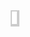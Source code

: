 <div style="border:2px solid #ccc; background: #fff; border-right:4px solid #ccc; border-bottom:4px solid #ccc; text-align: center; padding:4px; float:right; font-size: smaller; line-height: 1.3; margin-right: 5px;">
<div style="font-size: 9pt; width:100%">{{LOCALREPDAYNAME}}</div>
<div style="font-size: 23pt; width: 100%;">{{LOCALREPDAY}}</div>
<div style="font-size: 9pt; width: 100%;">{{LOCALREPMONTHNAME}}</div>
<div style="font-size: 10pt; width: 100%;">{{Roman|{{LOCALREPYEAR}}}}</div>
<div style="background: #aaa; text-align: center; color: #000;">'''{{LOCALREPTIME}}'''</div></div><noinclude>

[[Category:时间模板|{{PAGENAME}}]]
[[Category:法國共和曆模板|{{PAGENAME}}]]
</noinclude>